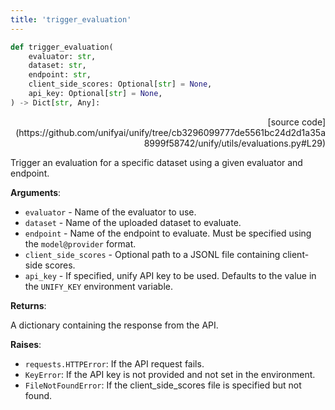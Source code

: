 ```yaml
---
title: 'trigger_evaluation'
---
```


```python
def trigger_evaluation(
    evaluator: str,
    dataset: str,
    endpoint: str,
    client_side_scores: Optional[str] = None,
    api_key: Optional[str] = None,
) -> Dict[str, Any]:
```

<p align="right">[source code](https://github.com/unifyai/unify/tree/cb3296099777de5561bc24d2d1a35a8999f58742/unify/utils/evaluations.py#L29)</p>

Trigger an evaluation for a specific dataset using a given evaluator and endpoint.

**Arguments**:

- `evaluator` - Name of the evaluator to use.
- `dataset` - Name of the uploaded dataset to evaluate.
- `endpoint` - Name of the endpoint to evaluate. Must be specified using the `model@provider` format.
- `client_side_scores` - Optional path to a JSONL file containing client-side scores.
- `api_key` - If specified, unify API key to be used. Defaults to the value in the `UNIFY_KEY` environment variable.



**Returns**:

A dictionary containing the response from the API.



**Raises**:

- `requests.HTTPError`: If the API request fails.
- `KeyError`: If the API key is not provided and not set in the environment.
- `FileNotFoundError`: If the client_side_scores file is specified but not found.